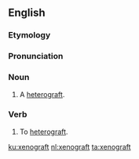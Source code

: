 ==English==
{{wp}}

===Etymology===
{{prefix|en|xeno|graft}}

===Pronunciation===
{{rfp|en}}

===Noun===
{{en-noun}}

# A [[heterograft]].

===Verb===
{{en-verb}}

# To [[heterograft]].

[[ku:xenograft]]
[[nl:xenograft]]
[[ta:xenograft]]